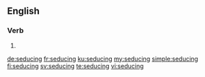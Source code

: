 ==English==

===Verb===
{{head|en|present participle}}

# {{present participle of|seduce|lang=en|nocat=1}}

[[de:seducing]]
[[fr:seducing]]
[[ku:seducing]]
[[my:seducing]]
[[simple:seducing]]
[[fi:seducing]]
[[sv:seducing]]
[[te:seducing]]
[[vi:seducing]]